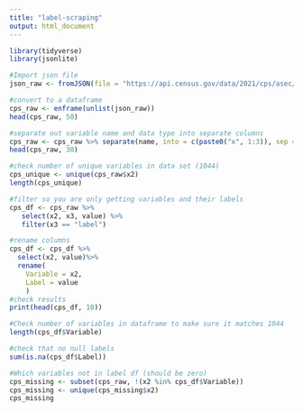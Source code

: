 ```yaml
---
title: "label-scraping"
output: html_document
---
```

```r
library(tidyverse)
library(jsonlite)
```

```r
#Import json file
json_raw <- fromJSON(file = "https://api.census.gov/data/2021/cps/asec/mar/variables.json") 

#convert to a dataframe
cps_raw <- enframe(unlist(json_raw))
head(cps_raw, 50)

#separate out variable name and data type into separate columns
cps_raw <- cps_raw %>% separate(name, into = c(paste0("x", 1:3)), sep = '([.])')
head(cps_raw, 30)

#check number of unique variables in data set (1044)
cps_unique <- unique(cps_raw$x2)
length(cps_unique)

#filter so you are only getting variables and their labels
cps_df <- cps_raw %>%
   select(x2, x3, value) %>%
   filter(x3 == "label")

#rename columns
cps_df <- cps_df %>% 
  select(x2, value)%>% 
  rename(
    Variable = x2,
    Label = value
    )
#check results
print(head(cps_df, 10))

#Check number of variables in dataframe to make sure it matches 1044
length(cps_df$Variable)

#check that no null labels
sum(is.na(cps_df$Label))

#Which variables not in label df (should be zero)
cps_missing <- subset(cps_raw, !(x2 %in% cps_df$Variable))
cps_missing <- unique(cps_missing$x2)
cps_missing
```